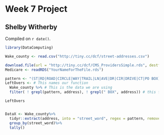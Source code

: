# Week 7 Project

## Shelby Witherby

<!-- leave this material as is -->
Compiled on `r date()`.

```r
library(DataComputing)
```

```r
Wake_county <- read.csv("http://tiny.cc/dcf/street-addresses.csv")

download.file(url = "http://tiny.cc/dcf/CMS_ProvidersSimple.rds", destfile = "YourNameForTheFile.rds")
Medicare <- readRDS("YourNameForTheFile.rds")
```
```r

pattern <- "(ST|RD|ROAD|CIRCLE|WAY|TRAIL|LN|AVE|DR|CIR|DRIVE|CT|PO BOX)" # this sets our pattern for which types of street words we are looking for
LeftOvers <- # This names our function
  Wake_county %>% # This is the data we are using
  filter( ! grepl(pattern, address), ! grepl(" BOX", address)) # this filters out addresses that have street names fitting our pattern

LeftOvers
```


```r


```


```r
DataX <- Wake_county%>%
  tidyr::extract(address, into = "street_word", regex = pattern, remove = FALSE)%>%
  group_by(street_word)%>%
  tally()
  


```

